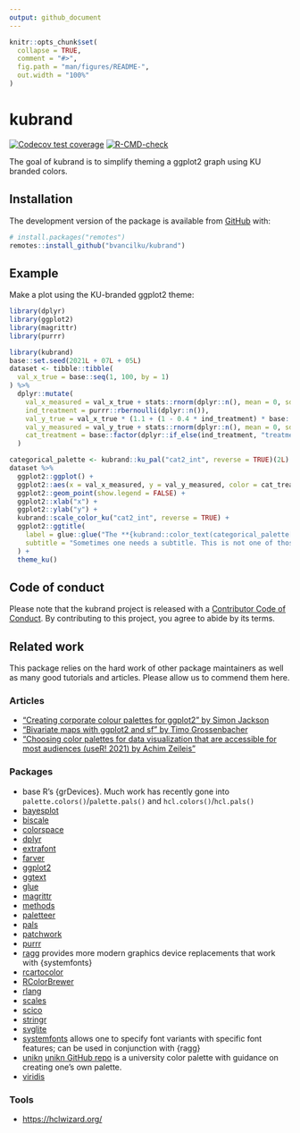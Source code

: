 ```yaml
---
output: github_document
---
```


<!-- README.md is generated from README.Rmd. Please edit that file -->

```r
knitr::opts_chunk$set(
  collapse = TRUE,
  comment = "#>",
  fig.path = "man/figures/README-",
  out.width = "100%"
)
```

# kubrand

<!-- badges: start -->
[![Codecov test coverage](https://codecov.io/gh/bvancilku/kubrand/branch/main/graph/badge.svg)](https://codecov.io/gh/bvancilku/kubrand?branch=main)
[![R-CMD-check](https://github.com/bvancilku/kubrand/workflows/R-CMD-check/badge.svg)](https://github.com/bvancilku/kubrand/actions)
<!-- badges: end -->

The goal of kubrand is to simplify theming a ggplot2 graph using KU branded colors.

## Installation

<!--
You can install the released version of kubrand from [CRAN](https://CRAN.R-project.org) with:

``` r
install.packages("kubrand")
```
-->

The development version of the package is available from [GitHub](https://github.com/) with:

``` r
# install.packages("remotes")
remotes::install_github("bvancilku/kubrand")
```

## Example

Make a plot using the KU-branded ggplot2 theme:

```r
library(dplyr)
library(ggplot2)
library(magrittr)
library(purrr)

library(kubrand)
base::set.seed(2021L + 07L + 05L)
dataset <- tibble::tibble(
  val_x_true = base::seq(1, 100, by = 1)
) %>% 
  dplyr::mutate(
    val_x_measured = val_x_true + stats::rnorm(dplyr::n(), mean = 0, sd = 0.6),
    ind_treatment = purrr::rbernoulli(dplyr::n()),
    val_y_true = val_x_true * (1.1 + (1 - 0.4 * ind_treatment) * base::sin(val_x_true / 10)),
    val_y_measured = val_y_true + stats::rnorm(dplyr::n(), mean = 0, sd = 5),
    cat_treatment = base::factor(dplyr::if_else(ind_treatment, "treatment", "control"), levels = c("control", "treatment"))
  )

categorical_palette <- kubrand::ku_pal("cat2_int", reverse = TRUE)(2L)
dataset %>% 
  ggplot2::ggplot() +
  ggplot2::aes(x = val_x_measured, y = val_y_measured, color = cat_treatment, shape = cat_treatment) +
  ggplot2::geom_point(show.legend = FALSE) +
  ggplot2::xlab("x") +
  ggplot2::ylab("y") +
  kubrand::scale_color_ku("cat2_int", reverse = TRUE) +
  ggplot2::ggtitle(
    label = glue::glue("The **{kubrand::color_text(categorical_palette[[2]], 'treatment')}** attenuates oscillation relative to the **{kubrand::color_text(categorical_palette[[1]], 'control')}**"),
    subtitle = "Sometimes one needs a subtitle. This is not one of those times."
  ) +
  theme_ku()
```

## Code of conduct

Please note that the kubrand project is released with a [Contributor Code of Conduct](https://contributor-covenant.org/version/2/0/CODE_OF_CONDUCT.html). By contributing to this project, you agree to abide by its terms.

## Related work

This package relies on the hard work of other package maintainers as well as many good tutorials and articles. Please allow us to commend them here.

### Articles

- ["Creating corporate colour palettes for ggplot2" by Simon Jackson ](https://drsimonj.svbtle.com/creating-corporate-colour-palettes-for-ggplot2)
- ["Bivariate maps with ggplot2 and sf" by Timo Grossenbacher ](https://timogrossenbacher.ch/2019/04/bivariate-maps-with-ggplot2-and-sf/)
- ["Choosing color palettes for data visualization that are accessible for most audiences (useR! 2021) by Achim Zeileis"](https://www.youtube.com/watch?v=PstHyodalWg)

### Packages

- base R's {grDevices}. Much work has recently gone into `palette.colors()`/`palette.pals()` and `hcl.colors()`/`hcl.pals()`
- [bayesplot](https://cran.r-project.org/package=bayesplot)
- [biscale](https://cran.r-project.org/package=biscale)
- [colorspace](https://cran.r-project.org/package=colorspace)
- [dplyr](https://cran.r-project.org/package=dplyr)
- [extrafont](https://cran.r-project.org/package=extrafont)
- [farver](https://cran.r-project.org/package=farver)
- [ggplot2](https://cran.r-project.org/package=ggplot2)
- [ggtext](https://cran.r-project.org/package=ggtext)
- [glue](https://cran.r-project.org/package=glue)
- [magrittr](https://cran.r-project.org/package=magrittr)
- [methods](https://cran.r-project.org/package=methods)
- [paletteer](https://cran.r-project.org/package=paletteer)
- [pals](https://cran.r-project.org/package=pals)
- [patchwork](https://cran.r-project.org/package=patchwork)
- [purrr](https://cran.r-project.org/package=purrr)
- [ragg](https://cran.r-project.org/package=ragg) provides more modern graphics device replacements that work with {systemfonts} 
- [rcartocolor](https://cran.r-project.org/package=rcartocolor)
- [RColorBrewer](https://cran.r-project.org/package=RColorBrewer)
- [rlang](https://cran.r-project.org/package=rlang)
- [scales](https://cran.r-project.org/package=scales)
- [scico](https://cran.r-project.org/package=scico)
- [stringr](https://cran.r-project.org/package=stringr)
- [svglite](https://cran.r-project.org/package=svglite)
- [systemfonts](https://cran.r-project.org/package=systemfonts) allows one to specify font variants with specific font features; can be used in conjunction with {ragg}
- [unikn](https://cran.r-project.org/package=unikn) [unikn GitHub repo](https://github.com/hneth/unikn) is a university color palette with guidance on creating one's own palette.
- [viridis](https://cran.r-project.org/package=viridis)


### Tools

- <https://hclwizard.org/>
